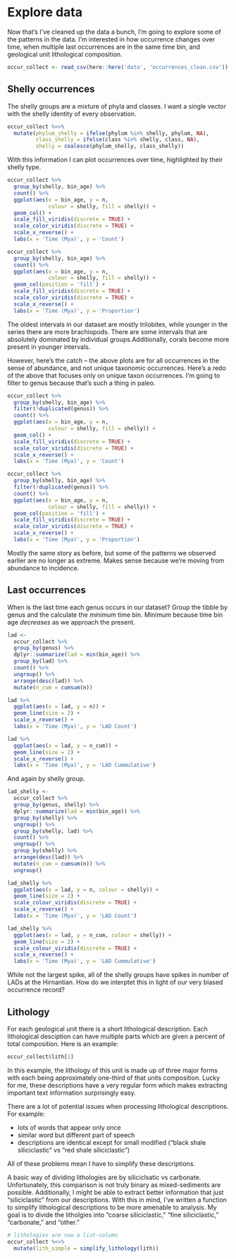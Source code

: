 # Explore data

Now that's I've cleaned up the data a bunch, I'm going to explore some of the patterns in the data. I'm interested in how occurrence changes over time, when multiple last occurrences are in the same time bin, and geological unit lithological composition.

```r

occur_collect <- read_csv(here::here('data', 'occurrences_clean.csv'))

```


## Shelly occurrences 

The shelly groups are a mixture of phyla and classes. I want a single vector with the shelly identity of every observation.

```r

occur_collect %<>%
  mutate(phylum_shelly = ifelse(phylum %in% shelly, phylum, NA),
         class_shelly = ifelse(class %in% shelly, class, NA),
         shelly = coalesce(phylum_shelly, class_shelly))

```

With this information I can plot occurrences over time, highlighted by their shelly type.

```r

occur_collect %>%
  group_by(shelly, bin_age) %>%
  count() %>%
  ggplot(aes(x = bin_age, y = n, 
             colour = shelly, fill = shelly)) +
  geom_col() +
  scale_fill_viridis(discrete = TRUE) +
  scale_color_viridis(discrete = TRUE) +
  scale_x_reverse() +
  labs(x = 'Time (Mya)', y = 'Count')

occur_collect %>%
  group_by(shelly, bin_age) %>%
  count() %>%
  ggplot(aes(x = bin_age, y = n, 
             colour = shelly, fill = shelly)) +
  geom_col(position = 'fill') +
  scale_fill_viridis(discrete = TRUE) +
  scale_color_viridis(discrete = TRUE) +
  scale_x_reverse() +
  labs(x = 'Time (Mya)', y = 'Proportion')

```

The oldest intervals in our dataset are mostly trilobites, while younger in the series there are more brachiopods.  There are some intervals that are absolutely dominated by individual groups.Additionally, corals become more present in younger intervals.

However, here's the catch -- the above plots are for all occurrences in the sense of abundance, and not unique taxonomic occurrences. Here's a redo of the above that focuses only on unique taxon occurrences. I'm going to filter to genus because that's such a thing in paleo.


```r

occur_collect %>%
  group_by(shelly, bin_age) %>%
  filter(!duplicated(genus)) %>%
  count() %>%
  ggplot(aes(x = bin_age, y = n, 
             colour = shelly, fill = shelly)) +
  geom_col() +
  scale_fill_viridis(discrete = TRUE) +
  scale_color_viridis(discrete = TRUE) +
  scale_x_reverse() +
  labs(x = 'Time (Mya)', y = 'Count')

occur_collect %>%
  group_by(shelly, bin_age) %>%
  filter(!duplicated(genus)) %>%
  count() %>%
  ggplot(aes(x = bin_age, y = n, 
             colour = shelly, fill = shelly)) +
  geom_col(position = 'fill') +
  scale_fill_viridis(discrete = TRUE) +
  scale_color_viridis(discrete = TRUE) +
  scale_x_reverse() +
  labs(x = 'Time (Mya)', y = 'Proportion')

```

Mostly the same story as before, but some of the patterns we observed earlier are no longer as extreme. Makes sense because we're moving from abundance to incidence. 


## Last occurrences

When is the last time each genus occurs in our dataset? Group the tibble by genus and the calculate the *minimum* time bin. Minimum because time bin age *decreases* as we approach the present.

```r

lad <- 
  occur_collect %>%
  group_by(genus) %>%
  dplyr::summarize(lad = min(bin_age)) %>%
  group_by(lad) %>%
  count() %>%
  ungroup() %>%
  arrange(desc(lad)) %>%
  mutate(n_cum = cumsum(n))

lad %>%
  ggplot(aes(x = lad, y = n)) +
  geom_line(size = 2) +
  scale_x_reverse() +
  labs(x = 'Time (Mya)', y = 'LAD Count')

lad %>%
  ggplot(aes(x = lad, y = n_cum)) +
  geom_line(size = 2) +
  scale_x_reverse() +
  labs(x = 'Time (Mya)', y = 'LAD Cummulative')

```


And again by shelly group.

```r

lad_shelly <- 
  occur_collect %>%
  group_by(genus, shelly) %>%
  dplyr::summarize(lad = min(bin_age)) %>%
  group_by(shelly) %>%
  ungroup() %>%
  group_by(shelly, lad) %>%
  count() %>%
  ungroup() %>%
  group_by(shelly) %>%
  arrange(desc(lad)) %>%
  mutate(n_cum = cumsum(n)) %>%
  ungroup()

lad_shelly %>%
  ggplot(aes(x = lad, y = n, colour = shelly)) +
  geom_line(size = 2) +
  scale_colour_viridis(discrete = TRUE) +
  scale_x_reverse() +
  labs(x = 'Time (Mya)', y = 'LAD Count')

lad_shelly %>%
  ggplot(aes(x = lad, y = n_cum, colour = shelly)) +
  geom_line(size = 2) +
  scale_colour_viridis(discrete = TRUE) +
  scale_x_reverse() +
  labs(x = 'Time (Mya)', y = 'LAD Cummulative')

```

While not the largest spike, all of the shelly groups have spikes in number of LADs at the Hirnantian. How do we interptet this in light of our very biased occurrence record?


## Lithology

For each geological unit there is a short lithological description. Each lithological desciption can have multiple parts which are given a percent of total composition. Here is an example:

```r

occur_collect$lith[1]

```

In this example, the lithology of this unit is made up of three major forms with each being approximately one-third of that units composition. Lucky for me, these descriptions have a very regular form which makes extracting important text information surprisingly easy.

There are a lot of potential issues when processing lithological descriptions. For example:

- lots of words that appear only once
- similar word but different part of speech
- descriptions are identical except for small modified ("black shale siliciclastic" vs "red shale siliciclastic")

All of these problems mean I have to simplify these descriptions. 

A basic way of dividing lithologies are by siliciclsatic vs carbonate. Unfortunately, this comparison is not truly binary as mixed-sediments are possible. Additionally, I might be able to extract better information that just "siliciclastic" from our descriptions. With this in mind, I've written a function to simplify lithological descriptions to be more amenable to analysis. My goal is to divide the litholgies into "coarse siliciclastic," "fine siliciclastic," "carbonate," and "other."


```r

# lithologies are now a list-column
occur_collect %<>%
  mutate(lith_simple = simplify_lithology(lith))

```




